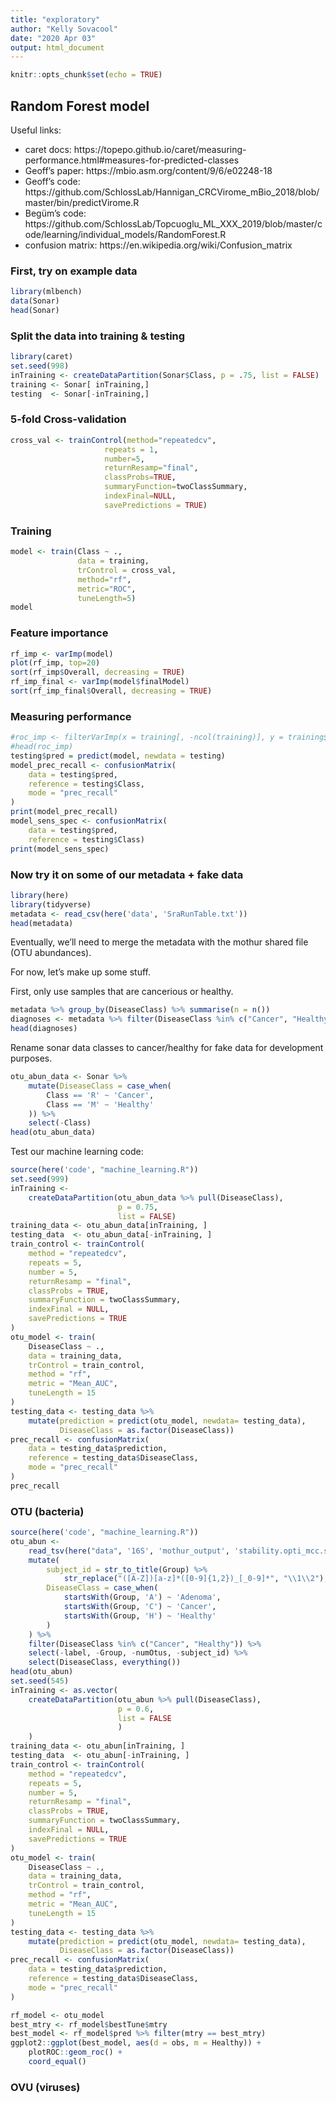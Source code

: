```yaml
---
title: "exploratory"
author: "Kelly Sovacool"
date: "2020 Apr 03"
output: html_document
---
```


```r
knitr::opts_chunk$set(echo = TRUE)
```

## Random Forest model

Useful links:

- caret docs: https://topepo.github.io/caret/measuring-performance.html#measures-for-predicted-classes
- Geoff's paper: https://mbio.asm.org/content/9/6/e02248-18
- Geoff's code: https://github.com/SchlossLab/Hannigan_CRCVirome_mBio_2018/blob/master/bin/predictVirome.R
- Begüm's code: https://github.com/SchlossLab/Topcuoglu_ML_XXX_2019/blob/master/code/learning/individual_models/RandomForest.R
- confusion matrix: https://en.wikipedia.org/wiki/Confusion_matrix

### First, try on example data
```r
library(mlbench)
data(Sonar)
head(Sonar)
```

### Split the data into training & testing
```r
library(caret)
set.seed(998)
inTraining <- createDataPartition(Sonar$Class, p = .75, list = FALSE)
training <- Sonar[ inTraining,]
testing  <- Sonar[-inTraining,]
```

### 5-fold Cross-validation
```r
cross_val <- trainControl(method="repeatedcv",
                     repeats = 1,
                     number=5,
                     returnResamp="final",
                     classProbs=TRUE,
                     summaryFunction=twoClassSummary,
                     indexFinal=NULL,
                     savePredictions = TRUE)
```

### Training
```r
model <- train(Class ~ ., 
               data = training, 
               trControl = cross_val, 
               method="rf", 
               metric="ROC", 
               tuneLength=5)
model
```


### Feature importance
```r
rf_imp <- varImp(model)
plot(rf_imp, top=20)
sort(rf_imp$Overall, decreasing = TRUE)
rf_imp_final <- varImp(model$finalModel)
sort(rf_imp_final$Overall, decreasing = TRUE)
```

### Measuring performance
```r
#roc_imp <- filterVarImp(x = training[, -ncol(training)], y = training$Class)
#head(roc_imp)
testing$pred = predict(model, newdata = testing)
model_prec_recall <- confusionMatrix(
    data = testing$pred,
    reference = testing$Class,
    mode = "prec_recall"
)
print(model_prec_recall)
model_sens_spec <- confusionMatrix(
    data = testing$pred,
    reference = testing$Class)
print(model_sens_spec)
```

### Now try it on some of our metadata + fake data

```r
library(here)
library(tidyverse)
metadata <- read_csv(here('data', 'SraRunTable.txt'))
head(metadata)
```

Eventually, we'll need to merge the metadata with the mothur shared file (OTU abundances).

For now, let's make up some stuff.

First, only use samples that are cancerious or healthy.
```r
metadata %>% group_by(DiseaseClass) %>% summarise(n = n())
diagnoses <- metadata %>% filter(DiseaseClass %in% c("Cancer", "Healthy"))
head(diagnoses)
```

Rename sonar data classes to cancer/healthy for fake data for development purposes.
```r
otu_abun_data <- Sonar %>% 
    mutate(DiseaseClass = case_when(
        Class == 'R' ~ 'Cancer',
        Class == 'M' ~ 'Healthy'
    )) %>% 
    select(-Class)
head(otu_abun_data)
```

Test our machine learning code:
```r
source(here('code', "machine_learning.R"))
set.seed(999)
inTraining <-
    createDataPartition(otu_abun_data %>% pull(DiseaseClass),
                        p = 0.75,
                        list = FALSE)
training_data <- otu_abun_data[inTraining, ]
testing_data  <- otu_abun_data[-inTraining, ]
train_control <- trainControl(
    method = "repeatedcv",
    repeats = 5,
    number = 5,
    returnResamp = "final",
    classProbs = TRUE,
    summaryFunction = twoClassSummary,
    indexFinal = NULL,
    savePredictions = TRUE
)
otu_model <- train(
    DiseaseClass ~ .,
    data = training_data,
    trControl = train_control,
    method = "rf",
    metric = "Mean_AUC",
    tuneLength = 15
)
testing_data <- testing_data %>% 
    mutate(prediction = predict(otu_model, newdata= testing_data),
           DiseaseClass = as.factor(DiseaseClass))
prec_recall <- confusionMatrix(
    data = testing_data$prediction,
    reference = testing_data$DiseaseClass,
    mode = "prec_recall"
)
prec_recall
```

### OTU (bacteria)
```r
source(here('code', "machine_learning.R"))
otu_abun <-
    read_tsv(here("data", '16S', 'mothur_output', 'stability.opti_mcc.shared')) %>%
    mutate(
        subject_id = str_to_title(Group) %>%
            str_replace("([A-Z])[a-z]*([0-9]{1,2})_[_0-9]*", "\\1\\2"),
        DiseaseClass = case_when(
            startsWith(Group, 'A') ~ 'Adenoma',
            startsWith(Group, 'C') ~ 'Cancer',
            startsWith(Group, 'H') ~ 'Healthy'
        )
    ) %>%
    filter(DiseaseClass %in% c("Cancer", "Healthy")) %>% 
    select(-label, -Group, -numOtus, -subject_id) %>%
    select(DiseaseClass, everything())
head(otu_abun)
set.seed(545)
inTraining <- as.vector(
    createDataPartition(otu_abun %>% pull(DiseaseClass),
                        p = 0.6,
                        list = FALSE
                        )
    )
training_data <- otu_abun[inTraining, ]
testing_data  <- otu_abun[-inTraining, ]
train_control <- trainControl(
    method = "repeatedcv",
    repeats = 5,
    number = 5,
    returnResamp = "final",
    classProbs = TRUE,
    summaryFunction = twoClassSummary,
    indexFinal = NULL,
    savePredictions = TRUE
)
otu_model <- train(
    DiseaseClass ~ .,
    data = training_data,
    trControl = train_control,
    method = "rf",
    metric = "Mean_AUC",
    tuneLength = 15
)
testing_data <- testing_data %>% 
    mutate(prediction = predict(otu_model, newdata= testing_data),
           DiseaseClass = as.factor(DiseaseClass))
prec_recall <- confusionMatrix(
    data = testing_data$prediction,
    reference = testing_data$DiseaseClass,
    mode = "prec_recall"
)
```
```r
rf_model <- otu_model
best_mtry <- rf_model$bestTune$mtry
best_model <- rf_model$pred %>% filter(mtry == best_mtry)
ggplot2::ggplot(best_model, aes(d = obs, m = Healthy)) + 
    plotROC::geom_roc() +
    coord_equal()
```

### OVU (viruses)

